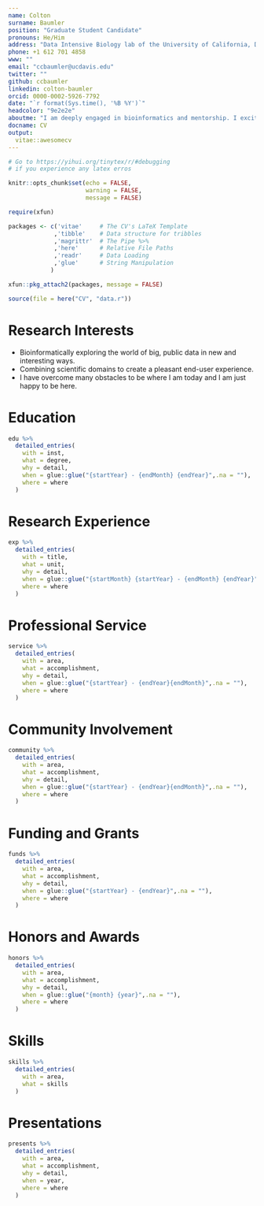 ```yaml
---
name: Colton
surname: Baumler
position: "Graduate Student Candidate"
pronouns: He/Him
address: "Data Intensive Biology lab of the University of California, Davis"
phone: +1 612 701 4858
www: ""
email: "ccbaumler@ucdavis.edu"
twitter: ""
github: ccbaumler
linkedin: colton-baumler
orcid: 0000-0002-5926-7792
date: "`r format(Sys.time(), '%B %Y')`"
headcolor: "9e2e2e"
aboutme: "I am deeply engaged in bioinformatics and mentorship. I excitedly wrangle data, craft software, and create dynamic mentorship opportunities."
docname: CV
output:
  vitae::awesomecv
---
```


```r
# Go to https://yihui.org/tinytex/r/#debugging
# if you experience any latex erros

knitr::opts_chunk$set(echo = FALSE,
                      warning = FALSE,
                      message = FALSE)

require(xfun)

packages <- c('vitae'     # The CV's LaTeX Template
             ,'tibble'    # Data structure for tribbles
             ,'magrittr'  # The Pipe %>%
             ,'here'      # Relative File Paths
             ,'readr'     # Data Loading
             ,'glue'      # String Manipulation
            )

xfun::pkg_attach2(packages, message = FALSE)

source(file = here("CV", "data.r"))

```

# Research Interests

 * Bioinformatically exploring the world of big, public data in new and interesting ways.
 * Combining scientific domains to create a pleasant end-user experience.
 * I have overcome many obstacles to be where I am today and I am just happy to be here.

# Education

```r

edu %>%
  detailed_entries(
    with = inst,
    what = degree,
    why = detail,
    when = glue::glue("{startYear} - {endMonth} {endYear}",.na = ""),
    where = where
  )

```

# Research Experience

```r

exp %>%
  detailed_entries(
    with = title,
    what = unit,
    why = detail,
    when = glue::glue("{startMonth} {startYear} - {endMonth} {endYear}",.na = ""),
    where = where
  )

```

# Professional Service

```r

service %>%
  detailed_entries(
    with = area,
    what = accomplishment,
    why = detail,
    when = glue::glue("{startYear} - {endYear}{endMonth}",.na = ""),
    where = where
  )

```

# Community Involvement

```r

community %>%
  detailed_entries(
    with = area,
    what = accomplishment,
    why = detail,
    when = glue::glue("{startYear} - {endYear}{endMonth}",.na = ""),
    where = where
  )

```

# Funding and Grants

```r

funds %>%
  detailed_entries(
    with = area,
    what = accomplishment,
    why = detail,
    when = glue::glue("{startYear} - {endYear}",.na = ""),
    where = where
  )

```

# Honors and Awards

```r

honors %>%
  detailed_entries(
    with = area,
    what = accomplishment,
    why = detail,
    when = glue::glue("{month} {year}",.na = ""),
    where = where
  )

```

# Skills

```r

skills %>%
  detailed_entries(
    with = area,
    what = skills
  )

```

# Presentations

```r

presents %>%
  detailed_entries(
    with = area,
    what = accomplishment,
    why = detail,
    when = year,
    where = where
  )

```